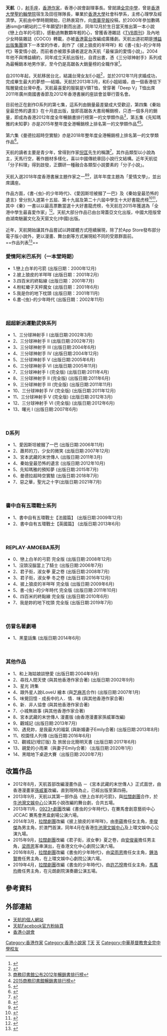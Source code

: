 {{Infobox writer
| name         = 天航
| image        =  SingtaoDailyProfile2013.jpg
| imagesize    = 
| caption      = 
| pseudonym    = 天航
| birthname    = 黃黎兼
| birthdate    = {{birth date and age|1980|12|17}}
| birthplace   = {{BHKG}}
| language     = [[粵語|粵語]]、[[普通話|普通話]]、[[英語|英語]]
| deathdate    = 
| deathplace   = 
| occupation   = [[作家|作家]]、[[小說家|小說家]]、出版人
| nationality  = {{plainlist|
* {{ROC}}
* <!-- 根据[[模板:CHN-HKG|模板:CHN-HKG]]：与中华民国国籍并列之情况下，应使用{{PRC-HKG}}，不适用{{CHN-HKG}}。 -->{{PRC-HKG}}
}}
| period       = 2000年至今
| genre        = 
| subject      = 
| movement     = 
| notableworks = 《披上狼皮的羊咩咩》、《戀上白羊的弓箭》、《書-{虫}-的少年時代》、[[D系列|D系列]]、[[三分球神射手系列|三分球神射手系列]]
| spouse       = 
| partner      = 
| influences   = 
| influenced   = 
| awards       = [[2018年香港書展年度作家|2018年香港書展年度作家]]
| signature    = 
| website      = {{URL|tinhong.net}}}}
'''天航'''（{{bd|1980年|12月17日}}），[[射手座|射手座]]，[[香港|香港]][[作家|作家]]，香港小說會副理事長。曾就讀[[全完中學|全完中學]]，曾是[[香港大學聖約翰學院|香港大學聖約翰學院]]宿生及田徑隊隊長，畢業於[[香港大學|香港大學]]社會科學系，主修心理學及經濟學。天航由中學時期開始，已熱衷寫作，向[[南華早報|南華早報]]投稿，於2000年參加數碼通ism@rt網站的二千年願望計劃而出道，同年12月於生日當天推出第一本小說《戀上白羊的弓箭》，感動過無數顆年輕的心，曾獲香港雜誌《[[TVB周刊|TVB周刊]]》及內地少女時裝雜誌《COCO》轉載，亦被[[香港電台|香港電台]]改編成廣播劇。天航出道初期是[[博益|博益出版集團]]旗下一本堂的作者，創作了《披上狼皮的羊咩咩》和《書-{虫}-的少年時代》等愛情小說，而前者亦被眾多讀者選定為天航「最催淚的愛情小說」。2004年他不與博益續約，同年成立天航出版社，自資出書，憑《三分球神射手》系列成為最暢銷本地男作家，至今仍是高踞各大銷量榜的全職作家<ref>{{Cite web |url=http://jobnet.u21.hk/details?tid=1&id=254 |title=小說新勢力 |accessdate=2013-03-22 |archive-date=2010-07-30 |archive-url=https://web.archive.org/web/20100730223051/http://jobnet.u21.hk/details?tid=1 |dead-url=yes }}</ref>。<br/><br/>

自2010年起，天航移居台北，結識台灣女友E小姐<ref>{{Cite web |url=http://old.ourradio.hk/page/programs/parent_health_beauty/love_queen/2011/0809/3242.html |title=戀愛小天后 2011年7月29日 台妹好好把 |accessdate=2012年7月31日 |archive-date=2012年9月8日 |archive-url=https://web.archive.org/web/20120908033642/http://old.ourradio.hk/page/programs/parent_health_beauty/love_queen/2011/0809/3242.html |dead-url=yes }}</ref>，並於2012年11月求婚成功，完成畢生最大的夢想──結婚。天航於2013年3月，和E小姐結婚，由一個香港低下階層變成台灣中產。天航最喜愛的服裝是V領T恤，曾穿著「Deep V」T恤出席2011年廣州南國書香節及2012年香港書展的座談會並舉行簽名會。

目前他正在創作D系列的第七集，這系列由銷量最差變成大受歡迎，第四集《秦始皇最恐怖的遺言》在十月底出版，旋即高踞各大書局暢銷榜，只憑一個多月的銷量，即成為香港2012年度全年暢銷書排行榜第一的文學類作品<ref>[https://www.facebook.com/sinounitedpublishing/posts/578263335533859 商務印書館公布2012年暢銷書排行榜]</ref>，第五集《先知瑪雅的未知夢》亦是2015年整年度全港暢銷榜上排名第一的文學類作品<ref>[https://www.facebook.com/commercialpress/posts/10153162572175870 2015商務印書館暢銷書排行榜]</ref><ref name=":0">{{Cite news|url=http://the-sun.on.cc/cnt/lifestyle/20160125/00485_001.html|title=2015暢銷作家天航　堅持筆生夢想 - 太陽報|newspaper=太陽報|accessdate=2018-01-02|language=zh-hk|archive-date=2018-08-04|archive-url=https://web.archive.org/web/20180804145814/http://the-sun.on.cc/cnt/lifestyle/20160125/00485_001.html|dead-url=no}}</ref>。<br /><br /> 第六集《曼德拉超時空實驗》亦是2018年整年度全港暢銷榜上排名第一的文學類作品<ref>{{Cite web |url=https://www.cp1897.com.hk/generatedBookList/sales_Bestsellers_20190103_02.php#booklist |title=存档副本 |access-date=2019-05-21 |archive-date=2019-08-12 |archive-url=https://web.archive.org/web/20190812075451/https://www.cp1897.com.hk/generatedBookList/sales_Bestsellers_20190103_02.php#booklist }}</ref>。

天航的讀者主要是青少年，曾得到作家[[倪匡|倪匡]]先生的稱讚<ref>{{Cite web |url=http://archive.am730.com.hk/column-34915 |title=與倪匡對談 - 好小說 |accessdate=2018-01-02 |archive-date=2018-01-03 |archive-url=https://web.archive.org/web/20180103011536/http://archive.am730.com.hk/column-34915 |dead-url=no }}</ref>。其作品類型以小說為主，天馬行空，著作題材多樣化，喜以中國傳統章回小說行文結構。近年天航從「分子料理」得到啟發，正鑽研一種融合各類型小說要素的「分子小說」。<br/><br/>天航入選2018年度香港書展主題作家之一<ref>{{Cite web |url=http://hkbookfair.hktdc.com/tc/About-Book-Fair/Book-Fair-Retrospective.html |title=存档副本 |accessdate=2019-05-21 |archive-date=2019-05-08 |archive-url=https://web.archive.org/web/20190508185033/http://hkbookfair.hktdc.com/tc/About-Book-Fair/Book-Fair-Retrospective.html |dead-url=no }}</ref><ref>{{Cite web |url=https://www.hk01.com/%E7%A4%BE%E6%9C%83%E6%96%B0%E8%81%9E/203606/%E6%9B%B8%E5%B1%952018-%E7%81%A3%E4%BB%94%E6%9B%B8%E5%B1%95%E4%BB%A5-%E6%84%9B%E6%83%85%E6%96%87%E5%AD%B8-%E7%82%BA%E4%B8%BB%E9%A1%8C-7%E6%9C%8818%E8%87%B324%E6%97%A5%E8%88%89%E8%A1%8C |title=存档副本 |access-date=2019-05-21 |archive-date=2021-08-04 |archive-url=https://web.archive.org/web/20210804064522/https://www.hk01.com/%E7%A4%BE%E6%9C%83%E6%96%B0%E8%81%9E/203606/%E6%9B%B8%E5%B1%952018-%E7%81%A3%E4%BB%94%E6%9B%B8%E5%B1%95%E4%BB%A5-%E6%84%9B%E6%83%85%E6%96%87%E5%AD%B8-%E7%82%BA%E4%B8%BB%E9%A1%8C-7%E6%9C%8818%E8%87%B324%E6%97%A5%E8%88%89%E8%A1%8C }}</ref>，該年年度主題為「愛情文學」，並出席講座。

作品方面，《書-{虫}-的少年時代》、《愛因斯坦被摑了一巴》及《秦始皇最恐怖的遺言》曾分別入選第十五屆、第十九屆及第二十六屆中學生十大好書龍虎榜<ref>{{Cite web |url=http://edu.singtao.com/chi-s/article_details.asp?article_id=515&catid_str=2,10,12 |title=力撐作家天航 度過創作海嘯 |access-date=2009-10-22 |archive-date=2013-10-31 |archive-url=https://web.archive.org/web/20131031212659/http://edu.singtao.com/chi-s/article_details.asp?article_id=515&catid_str=2,10,12 |dead-url=no }}</ref><ref>{{Cite web |url=http://www.hkpl.gov.hk/tc_chi/ext_act/ext_act_ra/ext_act_ra_sgbss/files/15booklist_04.pdf |title=第十五屆中學生好書龍虎榜 |accessdate=2009-10-22 |archive-date=2010-07-03 |archive-url=https://web.archive.org/web/20100703063540/http://www.hkpl.gov.hk/tc_chi/ext_act/ext_act_ra/ext_act_ra_sgbss/files/15booklist_04.pdf |dead-url=no }}</ref>，其中《秦》一書以以最高票數當選十大好書龍虎榜，令天航在2015年獲選為「全港中學生最喜愛作家」<ref>{{Cite web |url=https://www.hkptu.org/reading/17917 |title=第26屆中學生好書龍虎榜選舉 比賽結果 |accessdate=2018-01-02 |archive-date=2018-01-03 |archive-url=https://web.archive.org/web/20180103011655/https://www.hkptu.org/reading/17917 |dead-url=no }}</ref>。天航大部分作品已由台灣蓋亞文化出版，中國大陸版曾由湖南魅麗文化及天窗文化(中國)出版。<br/><br/>

近年，天航開始讓其作品嘗試以跨媒體方式陸續展現，除了於App Store發布部分電子版小說外，更以漫畫、舞台劇等方式展現給不同的受眾群面前。<br/>
==作品列表<ref>{{Cite web |url= http://www.tinhong.net/publish/portfolio.html |title= 天航網站：天航作品列表 |deadurl= yes |archiveurl= https://web.archive.org/web/20090831045319/http://www.tinhong.net/publish/portfolio.html |archivedate= 2009-08-31 |access-date= 2010-08-21 }}</ref>==

=== 愛情阿米巴系列（一本堂時期）===
* 1.戀上白羊的弓箭 (出版日期：2000年12月)
* 2.披上狼皮的羊咩咩 (出版日期：2001年2月)
* 3.四百米的終點線 (出版日期：2001年7月)
* 4.粉紅蠍子天秤魔女 (出版日期：2001年6月)
* 5.我是你的地下枕頭 (出版日期：2001年11月)
* 6.書-{虫}-的少年時代 (出版日期：2002年11月)
<br/>

=== 超超新派運動武俠系列===
* 1、三分球神射手 Ⅰ (出版日期:2002年3月)
* 2、三分球神射手 Ⅱ (出版日期:2002年7月)
* 3、三分球神射手 Ⅲ (出版日期:2004年6月)
* 4、三分球神射手 Ⅳ (出版日期:2004年12月)
* 5、三分球神射手 Ⅴ (出版日期:2005年6月)
* 6、三分球神射手 Ⅵ (出版日期:2005年11月)
* 7、三分球神射手 Ⅰ (完全版) (出版日期:2011年4月)
* 8、三分球神射手 Ⅱ (完全版) (出版日期:2011年6月)
* 9、三分球神射手 Ⅲ (完全版) (出版日期:2011年11月)
* 10、三分球神射手 Ⅳ (完全版) (出版日期:2011年12月)
* 11、三分球神射手 Ⅴ (完全版) (出版日期:2012年3月)
* 12、三分球神射手 Ⅵ (完全版) (出版日期:2012年6月)
* 13、曙光 Ⅰ (出版日期:2007年6月)
<br/>

===D系列===
* 1、愛因斯坦被摑了一巴 (出版日期:2006年11月)
* 2、蕭邦的刀，少女的微笑 (出版日期:2007年12月)
* 3、宮本武藏的末世傳人 (出版日期:2011年3月)
* 4、秦始皇最恐怖的遺言 (出版日期:2012年10月)
* 5、先知瑪雅的預知夢 (出版日期:2015年7月)
* 6、曼德拉超時空實驗 (出版日期:2018年7月)
* 7、惡之華，聖光之十字(出版日期:2021年7月)
<br/>

=== 書中自有五環戰士系列===
* 1、書中自有五環戰士【法國篇】 (出版日期:2009年12月)
* 2、書中自有五環戰士【英國篇】 (出版日期:2013年6月)
<br/>

=== REPLAY‧AMOEBA系列===
* 0、戀上白羊的弓箭 完全版 (出版日期:2008年12月)
* 1、沒頭沒腦當上了騎士 (出版日期:2006年7月)
* 2、君子街，淑女拳 夏之卷 (出版日期:2008年7月)
* 3、君子街，淑女拳 冬之卷 (出版日期:2016年12月)
* 4、披上狼皮的羊咩咩 完全版 (出版日期:2009年6月)
* 5、書-{虫}-的少年時代 完全版 (出版日期:2011年10月)
* 6、四百米的終點線 完全版 (出版日期:2010年6月)
* 7、我是妳的地下枕頭 完全版 (出版日期:2019年7月)
<br/>

=== 仿冒名著劇場===
* 1、黑童話集 (出版日期:2014年6月)
<br/>

=== 其他作品===
* 1、和上海姑娘談戀愛 (出版日期:2004年9月)
* 2、尋找人間天使  (與其他香港作家合著) (出版日期:2002年9月)
* 3、星光 詩集
* 4、跟外星人說iLoveU 繪本 (與[[芝麻羔|芝麻羔]]合作) (出版日期:2007年1月)
* 5、味覺回憶 - 成長中的人．情．味 (與其他香港作家合著)
* 6、新．非人協會 (與其他香港作家合著)
* 7、小城無故事 (與其他香港作家合著)
* 8、宮本武藏的末世傳人 漫畫版 (由香港漫畫家孫威軍改編)
* 9、觀城記 (出版日期:2013年7月)
* 10、遇見妳，是我最大的福氣 (與新婚妻子Emily合著) (出版日期:2013年8月)
* 11、校園怪人列傳 (出版日期:2016年6月)
* 12、觀城記(增訂版) 及 旅居台北簡明天書 (出版日期:2017年6月)
*13、親愛的小雨果（與妻子Emily合著）（出版日期:2020年1月）
*14、黑暗地下桌遊大賽（出版日期:2020年7月）

== 改篇作品 ==
*2012年8月，天航首部改編漫畫作品 －《宮本武藏的末世傳人》正式面世，由香港漫畫家[https://web.archive.org/web/20180102191447/http://www.zwbk.org/zh-tw/Lemma_Show/118778.aspx 孫威軍]改編，直到現時為止，已經出版至第四冊。
* 2013年9月，天航以其第一部作品《戀上白羊的弓箭》，與[[拉闊劇團|拉闊劇團]]合作，於[[牛池灣文娛中心|牛池灣文娛中心]]公演其小說改編的舞台劇，合共五場。
* 2013年11月，[[0923+劇團|0923+劇團]]改編《書虫的少年時代》，在賽馬會創意藝術中心 JCCAC 賽馬會黑盒劇場公演六場。
* 2014年3月，[[拉闊劇團|拉闊劇團]]改編《披上狼皮的羊咩咩》，由[[李蘊|李蘊]]擔任女主角，[[李俊傑|李俊傑]]為男主角，於澳門首演，同年4月在香港[[牛池灣文娛中心|牛池灣文娛中心]]及上環文娛中心公演九場。
* 2015年9月，[[拉闊劇團|拉闊劇團]]改編《君子街，淑女拳》夏之卷，由[[安俊豪|安俊豪]]擔任男主角，[[梁雨恩|梁雨恩]]客串演出，在香港文化中心劇院公演六場。
* 2016年8月，[[拉闊劇團|拉闊劇團]]改編《書虫的少年時代》，由[[梁雨恩|梁雨恩]]擔任女主角，[[鍾浩賢|鍾浩賢]]擔任男主角，在上環文娛中心劇院公演六場。
* 2019年4月，[[拉闊劇團|拉闊劇團]]改編《書虫的少年時代》，由[[許芯悅|許芯悅]]擔任女主角，[[馬嘉均|馬嘉均]]擔任男主角，在元朗劇院演奏廳公演五場。

==參考資料==
<references/>

[[Category:香港作家|Category:香港作家]]
[[Category:香港小說家|Category:香港小說家]]
[[Category:愛情小說作家|T天]]
[[Category:香港大學校友|天]]
[[Category:中華基督教會全完中學校友|Category:中華基督教會全完中學校友]]

==外部連結==
*[http://www.tinhong.net 天航的個人網站]{{Wayback|url=http://www.tinhong.net/ |date=20080719174207 }}
*[http://www.facebook.com/tinhongpub 天航Facebook官方粉絲頁]{{Wayback|url=http://www.facebook.com/tinhongpub |date=20140605010558 }}
*[https://web.archive.org/web/20180102191441/http://hknovelist.org/main.htm 香港小說會]

<references />